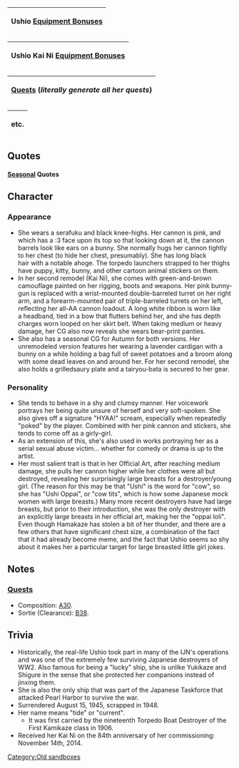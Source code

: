 {{Ship/Header|ship=Ushio}}
{| class="mw-collapsible mw-collapsed wikitable" style="width:100%;text-align:center"
!colspan="7"|{{Edit|Uranami/Data|style=float:left;margin-left:4px;}}Ushio [[Equipment Bonuses]]
|}
{| class="mw-collapsible mw-collapsed wikitable" style="width:100%;text-align:center"
!colspan="7"|{{Edit|Uranami/Data|style=float:left;margin-left:4px;}}Ushio Kai Ni [[Equipment Bonuses]]
|}
{| class="mw-collapsible mw-collapsed wikitable" style="width:100%;text-align:center"
!colspan="7"|[[Quests]] (''literally generate all her quests'')
|}
{| class="mw-collapsible mw-collapsed wikitable" style="width:100%;text-align:center"
!colspan="7"|etc.
|}
==Quotes==
{{Ship/Quotes
|Introduction = 特型駆逐艦…綾波型の「潮」です。もう下がってよろしいでしょうか…。
|Introduction/En = I'm Special-type Destroyer... Ayanami-class 'Ushio'. It would be nice to be dismissed soon...
|Introduction/Note = As in, she wants to go, not leave service

|Library = 綾波型10番艦の潮です。<br>レイテ沖海戦などの激戦を潜り抜け、運命のあの日、横須賀で御役目を終えるまで戦い抜きました。<br>あ、あの…沈めた敵艦の皆さんも…ホントはお助けしたいのです。ホントです！
|Library/En = I'm the 10th of the Ayanami-class, Ushio.<br>I survived the Battle of Leyte Gulf and many other fierce battles. After that fateful day at Leyte, I fought on dutifully till the end of the war at Yokosuka.<br>U-um...to all the enemy ships that that were sunk... I really wanted to spare you. Really!
|Library/Note = Ushio was the sole survivor of her ship class, and was broken up for scrap in 1948; she defended Yokosuka with Nagato in 1945

|Secretary 1 = もしかして…呼びましたか？
|Secretary 1/En = Did...did you just call me?

|Secretary 2 = ひっ、あああああ！
|Secretary 2/En = Wha! Aaaaa!
|Secretary 2/Note = (Cry of shock)

|Secretary 2/Kai Ni = 少しでも空襲とか避けられたらいいなって、提督も塗ってみますか？
|Secretary 2/Kai Ni/En = It'd be nice if we could avoid air raids even a little. Admiral, would you like to put on some of this coating too?

|Secretary 3 = ひやぁ！…も、もう、構わないでください…
|Secretary 3/En = Hiyaa! P-... please don't worry about me...

|Secretary 3/Kai Ni = 陸奥さん……？あ、提督？あのすみません、間違えました
|Secretary 3/Kai Ni/En = Mutsu-san......? Oh, Admiral? I'm sorry, I must have been mistaken.

|Idle/Kai = 提督、あの……潮、待機中です……あ、お邪魔でしょうか……？ぁぅ……あの、あの！
|Idle/Kai/En = Admiral, um... Ushio, awaiting orders... Er, I wonder if I'm a being a hindrance...? Au...... Um, um!

|Secretary Married = できれば全員助けます！
|Secretary Married/En = I'll help everyone if I can!

|Secretary Married/Kai = 提督。翔鶴さんよりも早く、陸奥さんよりも暖かく、いつも潮を見守ってくれて……ほ、本当にいつも、すみません！
|Secretary Married/Kai/En = Admiral. For always watching over me earlier than Shoukaku-san, and more warmly than Mutsu-san, I'm...I'm always really sorry!

|Wedding = 提督のこと、お慕いして……いや、あの、尊敬しています！はい！いつも！
|Wedding/En = Admiral, I adore... No, wait... respect you! Yes! Always!

|Looking At Scores = たぶん…提督へのお手紙かなって…
|Looking At Scores/En = Maybe it's... a letter for the Admiral...

|Looking At Scores/Kai Ni = 情報分析ですね。潮がお持ちします。
|Looking At Scores/Kai Ni/En = Analyzing the record? Ushio will keep hold of it.

|Joining A Fleet = 潮、まいります。
|Joining A Fleet/En = Ushio, moving out.

|Equipment 1 = これが…これが近代化改装。
|Equipment 1/En = This... this is modernization.
|Equipment 1/Note = Ushio was never upgraded in WWII

|Equipment 1/Kai Ni = これが…これが近代化改装。……ですよね？
|Equipment 1/Kai Ni/En = This... this is modernization. ...Isn't it?

|Equipment 2 = 少し…自分に自信が持てるようになると良いなって…思います。
|Equipment 2/En = It would be good... if I could just be a bit more self confident... I think...

|Equipment 3 = できれば全員助けます！
|Equipment 3/En = I'll help everyone if I can!
|Equipment 3/Note = Ushio rescued the crew of a US sub that she sank

|Supply = これが…これが近代化改装...。
|Supply/En = This... this is modernization.

|Supply/Kai = これが…これが近代化改装。じゃなくて、補給ですよね、補給。感謝です。
|Supply/Kai/En = This... this is modernization...no, wait I mean resupply, yes resupply. I am most grateful.

|Docking Minor = 提督、ありがとうございます。
|Docking Minor/En = Admiral, thank you very much.

|Docking Major = 修理の皆さん…あの…おせわになります。
|Docking Major/En = Repair teams... erm... please take care of me...

|Docking Complete = 修理が…その…終わった…って…。
|Docking Complete/En = The repair..is...com-pleted...

|Construction = あの…新しい艦が…その…
|Construction/En = Umm...new ship...it's...

|Returning From Sortie = も…戻ってきたの…艦隊が？
|Returning From Sortie/En = I-it's back... the fleet?

|Returning From Sortie/Kai Ni = 艦隊が無事に戻りました。本当によかったです！
|Returning From Sortie/Kai Ni/En = The fleet has returned safely. I'm really glad!

|Starting A Sortie = 出撃ですね。やらなくては！
|Starting A Sortie/En = It's a sortie, isn't it... I have to do it!

|Battle Start = て…敵艦を発見しちゃいました。
|Battle Start/En = I...I've spotted the enemy ships...

|Attack = が、頑張ります！
|Attack/En = I-I'll do my best!

|Attack/Kai Ni = 潮、主砲撃ちます。　えーい！
|Attack/Kai Ni/En = Ushio, firing main battery! Eeiii!

|Night Battle = 仲間を傷つけるのはだめです！
|Night Battle/En = You are not allowed to hurt my comrades!
|Night Battle/Note = Destroyers were often escorts; in addition, Ushio towed other ship to dock after heavy damage

|Night Attack = 出来れば、離脱してください！
|Night Attack/En = Please withdraw if you can!

|MVP = 私でも…お役に立てたのでしょうか…ああっ、みんな見ないでください…恥ずかしいよぉ…
|MVP/En = I... was helpful?.. Ah... don't stare, everybody... It's embarrassing...

|Minor Damage 1 = ひゃあっ！
|Minor Damage 1/En = Kyaaa!

|Minor Damage 2 = 危ないっ！
|Minor Damage 2/En = Watch out!

|Major Damage = ううっ…も、もう…やめてください…
|Major Damage/En = Uuu... N-no more... please stop...

|Sunk = 潮･･･、みんなを守れた･･･か･･･な。
|Sunk/En = I wonder... Did Ushio... protect everyone...?
}}
====[[Seasonal]] Quotes====
{{Ship/QuotesSeasonal
|Christmas2014 = クリスマス..　すてきですねぇ～ 提督、ありがとうございます！ すてきです！
|Christmas2014_EN = Christmas... such a wonderful thing! Admiral, thank you very much! It's wonderful!
|Christmas2014_Clip = {{Audio|file=Ushio_christmas2014.ogg}}
|Christmas2014_Note = Same as [[Seasonal/Christmas_2015|Christmas 2015]]

|NewYear2015 = 提督、新年あけましておめでとう…ございます！…あっ…あの…、ごめんなさいっ！
|NewYear2015_EN = Admiral, Happy New... Year! ...U-um... Sorry!
|NewYear2015_Clip = {{Audio|file=Ushio_Happy_New_Year.ogg}}
|NewYear2015_Note = Also appeared on [[Seasonal/New_Year_2016|New Year 2016]]

|EarlySummer2015 = 水着は…少し恥ずかしいです。あの…提督、もし駄目だったら言ってくださいね！
|EarlySummer2015_EN = Wearing a swimsuit is....a bit embarrassing. Um.... Admiral, if this is no good, please tell me!
|EarlySummer2015_Clip = {{Audio|file=Ushio_Early_Summer_2015.ogg}}
|EarlySummer2015_Note = 

|EarlySummer2015_2 = ひゃあっ！……あ……あの……びっくりしますから……
|EarlySummer2015_2_EN = Hiaa! ....Ah.... Um.... That scares me so....
|EarlySummer2015_2_Clip = {{Audio|file=Ushio_Early_Summer_2015_Secretary_2.ogg}}
|EarlySummer2015_2_Note = ''As Secretary (2)''

|EarlySummer2015_3 = あの……やはり、いつもの格好に戻った方が、良いですよね……？あの……すいません！
|EarlySummer2015_3_EN = Um.... It would be better if I went back to wearing my usual clothes, wouldn't it...? Um.... Sorry!
|EarlySummer2015_3_Clip = {{Audio|file=Ushio_Early_Summer_2015_Secretary_3.ogg}}
|EarlySummer2015_3_Note = ''As Secretary (3)''

|EarlySummer2015_4 = すみません……あまり、こちらを見ないで……
|EarlySummer2015_4_EN = Sorry.... Don't look this way so much....
|EarlySummer2015_4_Clip = {{Audio|file=Ushio_Early_Summer_2015_Docking_Major.ogg}}
|EarlySummer2015_4_Note = ''Docking Major''

|MidSummer2015 = あ。やっぱり、潮少し太ったかも。曙ちゃん、私、少し痩せるようにがんばるね？
|MidSummer2015_EN = Ah. I might have gained a bit of weight, really. Akebono-chan, I will try and lose some weight.
|MidSummer2015_Clip = {{Audio|file=Ushio_Mid-Summer_2015_Secretary_1.ogg}}
|MidSummer2015_Note =

|Fall2015 = 秋は焼き芋が美味しいですよね。提督、後でお庭で枯葉を集めてお芋やきませんか？
|Fall2015_EN = Autumn's sweet potatoes are delicious, aren't they? Admiral, why don't we collect some dry leaves from the garden and bake some sweet potatoes later?
|Fall2015_Clip = {{Audio|file=Ushio_Autumn_2015.ogg}}
|Fall2015_Note = 

|EndofYear2015 = 曙ちゃん、その格好は…？そうか、もう師走の大掃除の季節ですね。潮もお手伝いします。
|EndofYear2015_EN = Akebono-chan, those clothes are for? I see, it's already December's cleaning season. Ushio will also help.
|EndofYear2015_Clip = {{Audio|file=Ushio_End_of_Year_2015.ogg}}
|EndofYear2015_Note = 

|Setsubun2016 = 提督、節分の豆はこちらです。あの、鬼役は……潮が担当しましょうか？え、いい？
|Setsubun2016_EN = Admiral, here you are the Setsubun beans. Umm, the demon is....Should I volunteer? Eh, it's fine?
|Setsubun2016_Clip = {{Audio|file=Ushio_Setsubun_2016.ogg}}
|Setsubun2016_Note = 

|Valentine2016 = 提督、一生懸命作りました。潮のチョコレート、受け取って頂けませんか？
|Valentine2016_EN = Admiral, I gave it my all making this. Won't you accept Ushio's chocolate?
|Valentine2016_Clip = {{Audio|file=Ushio_Valentine_2016.ogg}}
|Valentine2016_Note = 

|WhiteDay2016 = 潮、嬉しいです！提督のこんなお返しをいただけるなんて。感謝いたします。
|WhiteDay2016_EN = Ushio is happy! To receive sweets from the admiral. I'm grateful.
|WhiteDay2016_Clip = {{Audio|file=Ushio White Day 2016.ogg}}
|WhiteDay2016_Note =

|Spring2016 = 春、桜が綺麗…。えっ、七駆のみんなでお花見ですか？いいですね！是非、提督もご一緒に！
|Spring2016_EN = The cherry blossom sure is pretty in spring. Eh, everyone from 7th squadron is going flower viewing? Alright! The admiral must also come with us!
|Spring2016_Clip = {{Audio|file=Ushio_Spring_2016.ogg}}
|Spring2016_Note = 

|ThirdAnniversary2016 = 提督、あの…提督と潮たち、三周年ですね？感慨深いです、おめでとうございます！	
|ThirdAnniversary2016_EN = Admiral, uhm... it's the third anniversary for us, isn't it? It has a very special meaning for me, so congratulation!	
|ThirdAnniversary2016_Clip = {{Audio|file=Ushio_Third_Anniversary.ogg}}
|ThirdAnniversary2016_Note = 

|RainySeason2016 = 梅雨の雨ってなんだか落ち着いた気持ちになりますね。不思議です！
|RainySeason2016_EN = The rainy season makes me feel really calm for some reason. It's a wonderful feeling!
|RainySeason2016_Clip = {{Audio|file=Ushio Rainy Season 2016.ogg}}
|RainySeason2016_Note = 
}}
==Character==
===Appearance===
*She wears a serafuku and black knee-highs. Her cannon is pink, and which has a :3 face upon its top so that looking down at it, the cannon barrels look like ears on a bunny. She normally hugs her cannon tightly to her chest (to hide her chest, presumably). She has long black hair with a notable ahoge. The torpedo launchers strapped to her thighs have puppy, kitty, bunny, and other cartoon animal stickers on them.
*In her second remodel (Kai Ni), she comes with green-and-brown camouflage painted on her rigging, boots and weapons. Her pink bunny-gun is replaced with a wrist-mounted double-barreled turret on her right arm, and a forearm-mounted pair of triple-barreled turrets on her left, reflecting her all-AA cannon loadout. A long white ribbon is worn like a headband, tied in a bow that flutters behind her, and she has depth charges worn looped on her skirt belt. When taking medium or heavy damage, her CG also now reveals she wears bear-print panties.
*She also has a seasonal CG for Autumn for both versions. Her unremodeled version features her wearing a lavender cardigan with a bunny on a while holding a bag full of sweet potatoes and a broom along with some dead leaves on and around her. For her second remodel, she also holds a grilledsaury plate and a tairyou-bata is secured to her gear.
===Personality===
*She tends to behave in a shy and clumsy manner. Her voicework portrays her being quite unsure of herself and very soft-spoken. She also gives off a signature "HYAA!" scream, especially when repeatedly "poked" by the player. Combined with her pink cannon and stickers, she tends to come off as a girly-girl.
*As an extension of this, she's also used in works portraying her as a serial sexual abuse victim... whether for comedy or drama is up to the artist.
*Her most salient trait is that in her Official Art, after reaching medium damage, she pulls her cannon higher while her clothes were all but destroyed, revealing her surprisingly large breasts for a destroyer/young girl. (The reason for this may be that "Ushi" is the word for "cow", so she has "Ushi Oppai", or "cow tits", which is how some Japanese mock women with large breasts.) Many more recent destroyers have had large breasts, but prior to their introduction, she was the only destroyer with an explicitly large breasts in her official art, making her the "oppai loli". Even though Hamakaze has stolen a bit of her thunder, and there are a few others that have significant chest size, a combination of the fact that it had already become meme, and the fact that Ushio seems so shy about it makes her a particular target for large breasted little girl jokes.
==Notes==
===[[Quests]]===
*Composition: [[Quests#A30|A30]].
*Sortie (Clearance): [[Quests#B38|B38]].
{{Ship/EquipmentBonuses|collapsed=true}}
==Trivia==
*Historically, the real-life Ushio took part in many of the IJN's operations and was one of the extremely few surviving Japanese destroyers of WW2. Also famous for being a "lucky" ship, she is unlike Yukikaze and Shigure in the sense that she protected her companions instead of jinxing them.
*She is also the only ship that was part of the Japanese Taskforce that attacked Pearl Harbor to survive the war.
*Surrendered August 15, 1945, scrapped in 1948.
*Her name means "tide" or "current".
**It was first carried by the nineteenth Torpedo Boat Destroyer of the First Kamikaze class in 1906.
*Received her Kai Ni on the 84th anniversary of her commissioning: November 14th, 2014.
{{Ship/Footer}}
[[Category:Old sandboxes]]
